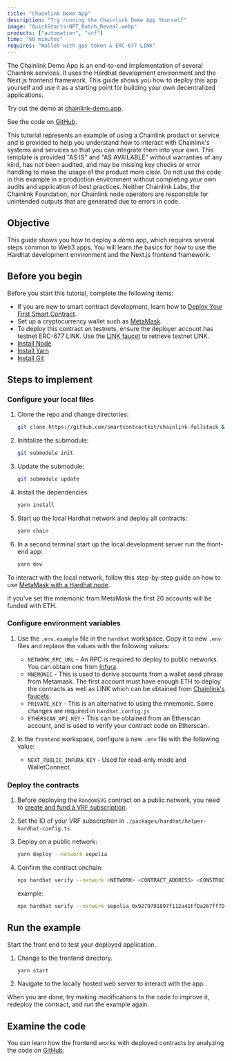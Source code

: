 ```yaml
---
title: "Chainlink Demo App"
description: "Try running the Chainlink Demo App Yourself"
image: "QuickStarts-NFT_Batch_Reveal.webp"
products: ["automation", "vrf"]
time: "60 minutes"
requires: "Wallet with gas token & ERC-677 LINK"
---
```



The Chainlink Demo App is an end-to-end implementation of several Chainlink services. It uses the Hardhat development environment and the Next.js frontend framework. This guide shows you how to deploy this app yourself and use it as a starting point for building your own decentralized applications.

Try out the demo at [chainlink-demo.app](https://chainlink-demo.app).

See the code on [GitHub](https://github.com/smartcontractkit/chainlink-fullstack).

<Aside type="caution" title="Disclaimer">
  This tutorial represents an example of using a Chainlink product or service and is provided to help you understand how
  to interact with Chainlink's systems and services so that you can integrate them into your own. This template is
  provided "AS IS" and "AS AVAILABLE" without warranties of any kind, has not been audited, and may be missing key
  checks or error handling to make the usage of the product more clear. Do not use the code in this example in a
  production environment without completing your own audits and application of best practices. Neither Chainlink Labs,
  the Chainlink Foundation, nor Chainlink node operators are responsible for unintended outputs that are generated due
  to errors in code.
</Aside>

## Objective

This guide shows you how to deploy a demo app, which requires several steps common to Web3 apps. You will learn the basics for how to use the Hardhat development environment and the Next.js frontend framework.

## Before you begin

Before you start this tutorial, complete the following items:

- If you are new to smart contract development, learn how to [Deploy Your First Smart Contract](/getting-started/deploy-your-first-contract).
- Set up a cryptocurrency wallet such as [MetaMask](https://metamask.io/).
- To deploy this contract on testnets, ensure the deployer account has testnet ERC-677 LINK. Use the [LINK faucet](https://faucets.chain.link/) to retrieve testnet LINK.
- [Install Node](https://nodejs.org/en/download/)
- [Install Yarn](https://classic.yarnpkg.com/en/docs/install/#mac-stable)
- [Install Git](https://git-scm.com/downloads)

## Steps to implement

### Configure your local files

1. Clone the repo and change directories:

   ```bash
   git clone https://github.com/smartcontractkit/chainlink-fullstack && cd chainlink-fullstack
   ```

1. Inititalize the submodule:

   ```bash
   git submodule init
   ```

1. Update the submodule:

   ```bash
   git submodule update
   ```

1. Install the dependencies:

   ```bash
   yarn install
   ```

1. Start up the local Hardhat network and deploy all contracts:

   ```bash
   yarn chain
   ```

1. In a second terminal start up the local development server run the front-end app:

   ```bash
   yarn dev
   ```

To interact with the local network, follow this step-by-step guide on how to use [MetaMask with a Hardhat node](https://support.chainstack.com/hc/en-us/articles/4408642503449-Using-MetaMask-with-a-Hardhat-node).

If you've set the mnemonic from MetaMask the first 20 accounts will be funded with ETH.

### Configure environment variables

1. Use the `.env.example` file in the `hardhat` workspace. Copy it to new `.env` files and replace the values with the following values:

   - `NETWORK_RPC_URL` - An RPC is required to deploy to public networks. You can obtain one from [Infura](https://infura.io).
   - `MNEMONIC` - This is used to derive accounts from a wallet seed phrase from Metamask. The first account must have enough ETH to deploy the contracts as well as LINK which can be obtained from [Chainlink's faucets](https://faucets.chain.link).
   - `PRIVATE_KEY` - This is an alternative to using the mnemonic. Some changes are required in `hardhat.config.js`
   - `ETHERSCAN_API_KEY` - This can be obtained from an Etherscan account, and is used to verify your contract code on Etherscan.

1. In the `frontend` workspace, configure a new `.env` file with the following value:

   - `NEXT_PUBLIC_INFURA_KEY` - Used for read-only mode and WalletConnect.

### Deploy the contracts

1. Before deploying the `RandomSVG` contract on a public network, you need to [create and fund a VRF subscription](/vrf/v2/subscription/ui/).
1. Set the ID of your VRF subscription in `./packages/hardhat/helper-hardhat-config.ts`.
1. Deploy on a public network:

   ```bash
   yarn deploy --network sepolia
   ```

1. Confirm the contract onchain:

   ```bash
   npx hardhat verify --network <NETWORK> <CONTRACT_ADDRESS> <CONSTRUCTOR_PARAMETERS>
   ```

   example:

   ```bash
   npx hardhat verify --network sepolia 0x9279791897f112a41FfDa267ff7DbBC46b96c296 "0x9326BFA02ADD2366b30bacB125260Af641031331"
   ```

## Run the example

Start the front end to test your deployed application.

1. Change to the frontend directory.

   ```bash
   yarn start
   ```

1. Navigate to the locally hosted web server to interact with the app.

When you are done, try making modifications to the code to improve it, redeploy the contract, and run the example again.

## Examine the code

You can learn how the frontend works with deployed contracts by analyzing the code on [GitHub](https://github.com/smartcontractkit/chainlink-fullstack).
